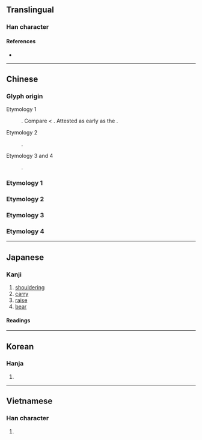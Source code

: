 {{character info/new}}
{{also|擔}}
==Translingual==

===Han character===
{{Han char|rn=64|rad=手|as=05|sn=8|four=|canj=QAM|ids=⿰扌旦}}

====References====
* {{Han ref|kx=0424.190|dkj=11941|dj=0772.150|hdz=31851.040|uh=62C5|ud=25285}}

----

==Chinese==

===Glyph origin===
{{Han etym}}

; Etymology 1
: {{Han simp|擔|f=詹|t=旦}}. Compare {{zh-l|胆}} < {{zh-l|*膽|dǎn}}. Attested as early as the {{w|Yuan dynasty}}.

; Etymology 2
: {{Han simp|揭|f=曷|t=旦}}.

; Etymology 3 and 4
: {{Han compound|手|alt1=扌|旦|ls=psc|c1=s|c2=p|t1=hand}}.

===Etymology 1===
{{zh-see|擔}}

===Etymology 2===
{{zh-see|揭|v}}

===Etymology 3===
{{zh-see|撣|v}}

===Etymology 4===
{{zh-see|笪|v}}

----

==Japanese==
{{ja-kanji forms|担|擔}}

===Kanji===
{{ja-kanji|grade=6|rs=手05|kyu=擔}}

# [[shouldering]]
# [[carry]]
# [[raise]]
# [[bear]]

====Readings====
{{ja-readings
|on=たん
|kun=にな-う, かつ-ぐ
}}

----

==Korean==

===Hanja===
{{ko-hanja|hangeul=단|eumhun=|rv=dan|mr=tan|y=tan}}

# {{defn|lang=ko|sort=手05}}

----

==Vietnamese==

===Han character===
{{vi-hantu|[[đam]], [[đảm]], [[đẵn]], [[đắn]], [[đẵm]], [[tạ]]|rs=手05}}

# {{defn|lang=vi|sort=手05}}